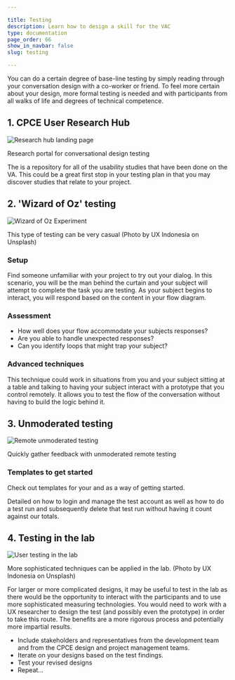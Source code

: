 ```yaml
---

title: Testing
description: Learn how to design a skill for the VAC
type: documentation
page_order: 66
show_in_navbar: false
slug: testing

---
```



You can do a certain degree of base-line testing by simply reading through your conversation design with a co-worker or friend. To feel more certain about your design, more formal testing is needed and with participants from all walks of life and degrees of technical competence.

## 1. CPCE User Research Hub

![Research hub landing page](./images/research-hub.png)
<figcaption>Research portal for conversational design testing</figcaption>

The <ExternalLink linkName="Research Hub" linkURL="https://confluence.expedia.biz/display/VAP/The+conversational+experience+user+research+hub" /> is a repository for all of the usability studies that have been done on the VA. This could be a great first stop in your testing plan in that you may discover studies that relate to your project.

## 2. 'Wizard of Oz' testing

![Wizard of Oz Experiment](./images/wizard.png)
<figcaption>This type of testing can be very casual (Photo by UX Indonesia on Unsplash)</figcaption>

### Setup

Find someone unfamiliar with your project to try out your dialog. In this scenario, you will be the man behind the curtain and your subject will attempt to complete the task you are testing. As your subject begins to interact, you will respond based on the content in your flow diagram.

### Assessment

- How well does your flow accommodate your subjects responses?
- Are you able to handle unexpected responses?
- Can you identify loops that might trap your subject?

### Advanced techniques

This technique could work in situations from you and your subject sitting at a table and talking to having your subject interact with a prototype that you control remotely. It allows you to test the flow of the conversation without having to build the logic behind it.

## 3. Unmoderated testing

![Remote unmoderated testing](./images/usertesting.png)
<figcaption>Quickly gather feedback with unmoderated remote testing</figcaption>

### Templates to get started

Check out templates for your <ExternalLink linkName="test plan" linkURL="https://confluence.expedia.biz/display/VAP/CPCE+Resources?preview=/1421378264/1421380176/Research-Test-Plan-Template.docx" /> and <ExternalLink linkName="research readout" linkURL="https://confluence.expedia.biz/display/VAP/CPCE+Resources?preview=/1421378264/1422763123/Research-Readout-Deck-Template.pptx" /> as a way of getting started.

<!-- Once you have added interactions to your Figma file, it becomes a possibility to test the design with participants from all over the world and with all levels of experience. UserTesting.com allows us to conduct tests on relatively simple interactions - the idea would be to get qick feedback on design iterations with 5-15 participants. Either develop the test yourself or, ideally, work with a UX researcher to create the test plan, refine the prototype and interpet the results.

- You can test anything that can be hosted on the web but a Figma prototype is fine.
- Create your prototype, run it within Figma and then 'Share Prototype' to get a link that others can see.
- Create your test plan on <ExternalLink linkName="UserTesting.com" linkURL="https://www.usertesting.com/" /> by logging in to the team account.
- Click on the 'New' button in the upper right and select 'Create an unmoderated test'
- Fill out the test plan form as well as the audience screener.
- You can publish the test for a single subject if you want to do a dry run.
- Publish your test for a larger audience. -->

Detailed <ExternalLink linkName="instructions" linkURL="/" /> on how to login and manage the test account as well as how to do a test run and subsequently delete that test run without having it count against our totals.

## 4. Testing in the lab

![User testing in the lab](./images/moderated-test.png)
<figcaption>More sophisticated techniques can be applied in the lab. (Photo by UX Indonesia on Unsplash)</figcaption>

For larger or more complicated designs, it may be useful to test in the lab as there would be the opportunity to interact with the participants and to use more sophisticated measuring technologies.
You would need to work with a UX researcher to design the test (and possibly even the prototype) in order to take this route. The benefits are a more rigorous process and potentially more impartial results.

<Notification headerText="Review the test results" textColor="#663333" icon="review" backgroundColor="#ffeeee">

- Include stakeholders and representatives from the development team and from the CPCE design and project management teams.
- Iterate on your designs based on the test findings.
- Test your revised designs
- Repeat…

</Notification>

<PageFooter prevSlug="/visual-design" prevPage="Visual design" nextSlug="/handoff" nextPage="Handoff" />
